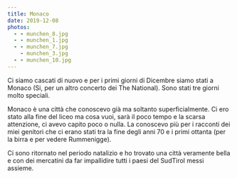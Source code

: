 ```yaml
---
title: Monaco
date: 2019-12-08
photos:
  - - munchen_8.jpg
  - - munchen_1.jpg
  - - munchen_7.jpg
    - munchen_3.jpg
  - - munchen_10.jpg
---
```


Ci siamo cascati di nuovo e per i primi giorni di Dicembre siamo stati a Monaco (Si, per un altro concerto dei The National).
Sono stati tre giorni molto speciali.

Monaco è una città che conoscevo già ma soltanto superficialmente. Ci ero stato alla fine del liceo ma cosa vuoi, sarà il poco tempo
e la scarsa attenzione, ci avevo capito poco o nulla. La conoscevo più per i racconti dei miei genitori che ci erano stati tra la
fine degli anni 70 e i primi ottanta (per la birra e per vedere Rummenigge).

Ci sono ritornato nel periodo natalizio e ho trovato una città veramente bella e con dei mercatini da far
impallidire tutti i paesi del SudTirol messi assieme.
